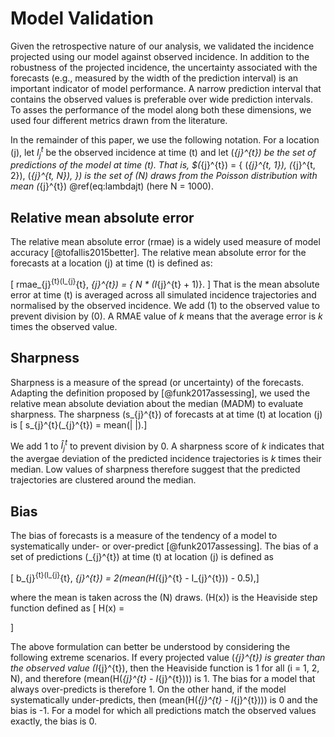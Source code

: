 # Model Validation {#assess}

Given the retrospective nature of our analysis, we validated 
the incidence projected using our model 
against observed incidence. In addition to the 
robustness of the projected incidence, the uncertainty associated 
with the forecasts (e.g., measured by the width of the prediction
interval) is an important indicator of model performance. A 
narrow prediction interval that contains the observed values
is preferable over wide prediction intervals. To asses the 
performance of the model along both these dimensions, 
we used four different metrics drawn from the literature.

In the remainder of this paper, we use the following notation. 
For a location \(j\), let $I_{j}^{t}$ be the observed incidence 
at time \(t\) and let 
\(\hat{I}_{j}^{t}\) be the set of predictions of the model at 
time \(t\). 
That is, $\(\hat{I}_{j}^{t}\) = 
\{
\(\hat{I}_{j}^{t, 1}\), 
\(\hat{I}_{j}^{t, 2}\), 
\dots
\(\hat{I}_{j}^{t, N}\), 
\}\) is the set of
\(N\) draws from the Poisson distribution with mean 
\(\lambda_{j}^{t}\)  \@ref(eq:lambdajt) (here N = 1000).

 
## Relative mean absolute error

The relative mean absolute error (rmae) is a widely used 
measure of model accuracy  [@tofallis2015better]. 
The relative mean absolute error for the forecasts
at a location \(j\) at time \(t\) is defined as:

\[
  rmae_{j}^{t}(I_{j}^{t}, \hat{I}_{j}^{t}) = 
 \frac{
 \sum_{s = 1}^N{\lvert I_{j}^{t} - \hat{I}_{j}^{t, s} \rvert}
 }
 { N *  (I_{j}^{t} + 1)}.
 \]
That is the mean absolute error at time \(t\) is averaged 
across all
simulated incidence trajectories and normalised by the observed
incidence. We add \(1\) to the observed value to prevent division by
\(0\). A RMAE value of $k$ means that the average error is $k$ times
the observed value. 


## Sharpness

Sharpness is a measure of the spread 
(or uncertainty) of the
forecasts. Adapting the definition proposed by [@funk2017assessing],
we used the relative mean
absolute deviation about the median (MADM) to evaluate sharpness.
The sharpness  \(s_{j}^{t}\) of forecasts at at time \(t\) at location \(j\)
is
\[
s_{j}^{t}(\hat{I}_{j}^{t}) = 
mean(\left | \frac{\hat{I}{j}^{t, s}  - median(\hat{I}_{j}^{t})}{median(\hat{I}_{j}^{t})} 
\right |).\]

We add 1 to $\hat{I}_{j}^{t}$ to prevent division by 0.
A sharpness score of $k$ indicates that the avergae deviation of the predicted incidence
trajectories is $k$ times their median. Low values of sharpness
therefore suggest that the predicted trajectories are clustered around
the median.

## Bias

The bias of forecasts is a measure of the tendency of a model 
to systematically under- or over-predict [@funk2017assessing]. 
The bias of a set 
of predictions \(\hat{I}_{j}^{t}\) 
at time \(t\) at location \(j\) is defined as

\[
b_{j}^{t}(I_{j}^{t}, \hat{I}_{j}^{t}) = 
2(mean(H(\hat{I}_{j}^{t} - I_{j}^{t})) - 0.5),\]

where the mean is taken across the \(N\) draws.
\(H(x)\) is the Heaviside step function defined as
\[
H(x) = \begin{cases} 
0 & \text{ if } x < 0 \\ 
1 & \text{ if } x > 0 \\
0.5 & \text{ if } x = 0. 
\end{cases} 
\]

The above formulation can better be understood by considering 
the following extreme scenarios. If every projected value 
\(\hat{I}_{j}^{t}\) is greater 
than the observed value \(I_{j}^{t}\), then the Heaviside 
function is 1 for all \(i = 1, 2, \dots N\), and therefore
\(mean(H(\hat{I}_{j}^{t} - I_{j}^{t}))\) is 1. The bias
for a model that always over-predicts is therefore 1. 
On the other hand, if the model systematically under-predicts,
then \(mean(H(\hat{I}_{j}^{t} - I_{j}^{t}))\) is 0 and the bias 
is -1. For a model for which all predictions match the observed values 
exactly, the bias is 0.
